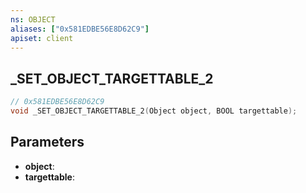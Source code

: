 ```yaml
---
ns: OBJECT
aliases: ["0x581EDBE56E8D62C9"]
apiset: client
---
```

## _SET_OBJECT_TARGETTABLE_2

```c
// 0x581EDBE56E8D62C9
void _SET_OBJECT_TARGETTABLE_2(Object object, BOOL targettable);
```


## Parameters
* **object**:
* **targettable**: